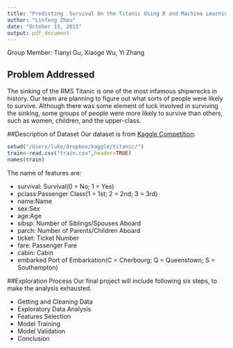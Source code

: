 ```yaml
---
title: "Predicting  Survival On the Titanic Using R and Machine Learning Algorithm"
author: "Linfeng Zhou"
date: "October 13, 2015"
output: pdf_document
---
```

Group Member: Tianyi Gu, Xiaoge Wu, Yi Zhang

## Problem Addressed
The sinking of the RMS Titanic is one of the most infamous shipwrecks in history. Our team are planning to figure out what sorts of people were likely to survive. Although there was some element of luck involved in surviving the sinking, some groups of people were more likely to survive than others, such as women, children, and the upper-class.


##Description of Dataset
Our dataset is from [Kaggle Competition](https://www.kaggle.com/c/titanic):
```r
setwd("/Users/luke/dropbox/kaggle/titanic/")
train<-read.csv("train.csv",header=TRUE)
names(train)
```
The name of features are:  

- survival: Survival(0 = No; 1 = Yes)
- pclass:Passenger Class(1 = 1st; 2 = 2nd; 3 = 3rd)
- name:Name
- sex:Sex
- age:Age
- sibsp: Number of Siblings/Spouses Aboard
- parch: Number of Parents/Children Aboard
- ticket: Ticket Number
- fare: Passenger Fare
- cabin: Cabin
- embarked Port of Embarkation(C = Cherbourg; Q = Queenstown; S = Southampton)

##Exploration Process
Our final project will include following six steps, to make the analysis exhausted.

- Getting and Cleaning Data
- Exploratory Data Analysis
- Features Selection
- Model Training
- Model Validation
- Conclusion

